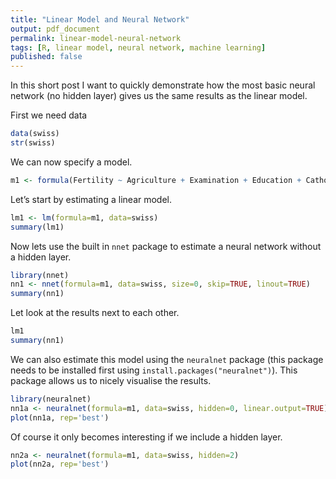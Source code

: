 ```yaml
---
title: "Linear Model and Neural Network"
output: pdf_document
permalink: linear-model-neural-network
tags: [R, linear model, neural network, machine learning]
published: false
---
```


In this short post I want to quickly demonstrate how the most basic neural network (no hidden layer) gives us the same results as the linear model.

First we need data

```r
data(swiss)
str(swiss)
```

We can now specify a model.

```r
m1 <- formula(Fertility ~ Agriculture + Examination + Education + Catholic + Infant.Mortality)
```

Let's start by estimating a linear model.

```r
lm1 <- lm(formula=m1, data=swiss)
summary(lm1)
```

Now lets use the built in `nnet` package to estimate a neural network without a hidden layer.

```r
library(nnet)
nn1 <- nnet(formula=m1, data=swiss, size=0, skip=TRUE, linout=TRUE)
summary(nn1)
```

Let look at the results next to each other.

```r
lm1
summary(nn1)
```

We can also estimate this model using the `neuralnet` package (this package needs to be installed first using `install.packages("neuralnet")`). This package allows us to nicely visualise the results.

```r
library(neuralnet)
nn1a <- neuralnet(formula=m1, data=swiss, hidden=0, linear.output=TRUE)
plot(nn1a, rep='best')
```

Of course it only becomes interesting if we include a hidden layer.

```r
nn2a <- neuralnet(formula=m1, data=swiss, hidden=2)
plot(nn2a, rep='best')
```
